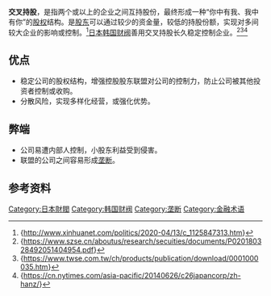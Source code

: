 {{Citation style|time=2020-07-02T05:29:16+00:00}}
'''交叉持股'''，是指两个或以上的企业之间互持股份，最终形成一种“你中有我、我中有你”的[[股权|股权]]结构。是[[股东|股东]]可以通过较少的资金量，较低的持股份额，实现对多间较大企业的影响或控制。<ref>{http://www.xinhuanet.com/politics/2020-04/13/c_1125847313.htm}</ref>[[日本|日本]][[韩国|韩国]][[财阀|财阀]]善用交叉持股长久稳定控制企业。<ref>{https://www.szse.cn/aboutus/research/secuities/documents/P020180328492051404954.pdf}</ref><ref>{https://www.twse.com.tw/ch/products/publication/download/0001000035.htm}</ref><ref>{https://cn.nytimes.com/asia-pacific/20140626/c26japancorp/zh-hanz/}</ref>

==优点==
*稳定公司的股权结构，增强控股股东联盟对公司的控制力，防止公司被其他投资者控制或收购。
*分散风险，实现多样化经营，或强化优势。

==弊端==
*公司易遭内部人控制，小股东利益受到侵害。
*联盟的公司之间容易形成[[垄断|垄断]]。

==参考资料==
{{reflist}}

[[Category:日本財閥|Category:日本財閥]]
[[Category:韩国财阀|Category:韩国财阀]]
[[Category:垄断|Category:垄断]]
[[Category:金融术语|Category:金融术语]]